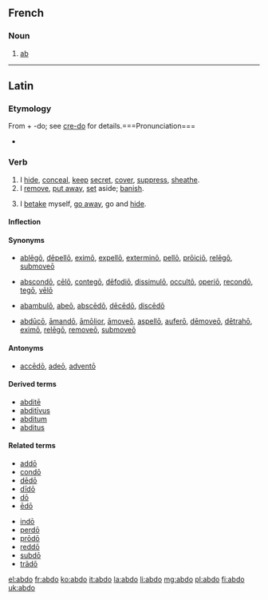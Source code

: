 ==French==

===Noun===
{{fr-noun|m}}

# {{context|rare|_|in the singular|lang=fr}} [[ab]] {{gloss|abdominal muscle}}

----

==Latin==

===Etymology===
From {{term|ab-|lang=la}} + -do; see [[credo#Latin|cre-do]] for details.===Pronunciation===
* {{la-pronunc|abdō}}



===Verb===
{{la-verb|abdo|abdō|abdere|abdere|abdidi|abdidī|abditum|abditum}}

# I [[hide]], [[conceal]], [[keep]] [[secret]], [[cover]], [[suppress]], [[sheathe]].
# I [[remove]], [[put away]], [[set]] aside; [[banish]].
# {{context|often with se|lang=la}} I [[betake]] myself, [[go away]], go and [[hide]].

====Inflection====
{{la-conj-3rd|abd|abdid|abdit}}

====Synonyms====
* {{sense|banish}} [[ablego|ablēgō]], [[depello#Latin|dēpellō]], [[eximo#Latin|eximō]], [[expello|expellō]], [[extermino#Latin|exterminō]], [[pello#Latin|pellō]], [[proicio|prōiciō]], [[relego#Latin|relēgō]], [[submoveo|submoveō]]
* {{sense|conceal, hide}} [[abscondo|abscondō]], [[celo#Latin|cēlō]], [[contego|contegō]], [[defodio|dēfodiō]], [[dissimulo#Latin|dissimulō]], [[occulto#Latin|occultō]], [[operio|operiō]], [[recondo|recondō]], [[tego#Latin|tegō]], [[velo#Latin|vēlō]]
* {{sense|go away}} [[abambulo|abambulō]], [[abeo|abeō]], [[abscedo|abscēdō]], [[decedo#Latin|dēcēdō]], [[discedo|discēdō]]
* {{sense|remove}} [[abduco#Latin|abdūcō]], [[amando#Latin|āmandō]], [[amolior|āmōlior]], [[amoveo|āmoveō]], [[aspello|aspellō]], [[aufero|auferō]], [[demoveo|dēmoveō]], [[detraho|dētrahō]], [[eximo|eximō]], [[relego#Latin|relēgō]], [[removeo|removeō]], [[submoveo|submoveō]]

====Antonyms====
* {{sense|go away}} [[accedo#Latin|accēdō]], [[adeo|adeō]], [[advento|adventō]]

====Derived terms====
* [[abdite|abditē]]
* [[abditivus|abditīvus]]
* [[abditum]]
* [[abditus]]

====Related terms====
{{top2}}
* [[addo|addō]]
* [[condo#Latin|condō]]
* [[dedo#Latin|dēdō]]
* [[dido#Latin|dīdō]]
* [[do#Latin|dō]]
* [[edo#Latin|ēdō]]
{{mid2}}
* [[indo#Latin|indō]]
* [[perdo#Latin|perdō]]
* [[prodo|prōdō]]
* [[reddo#Latin|reddō]]
* [[subdo|subdō]]
* [[trado|trādō]]
{{bottom}}

[[el:abdo]]
[[fr:abdo]]
[[ko:abdo]]
[[it:abdo]]
[[la:abdo]]
[[li:abdo]]
[[mg:abdo]]
[[pl:abdo]]
[[fi:abdo]]
[[uk:abdo]]